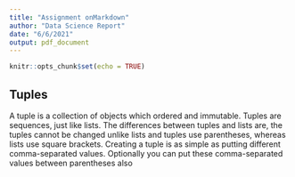 ---
title: "Assignment onMarkdown"
author: "Data Science Report"
date: "6/6/2021"
output: pdf_document
---

```{r setup, include=FALSE}
knitr::opts_chunk$set(echo = TRUE)
```

## Tuples

A tuple is a collection of objects which ordered and immutable. Tuples are sequences, just like lists. The differences between tuples and lists are, the tuples cannot be changed unlike lists and tuples use parentheses, whereas lists use square brackets. Creating a tuple is as simple as putting different comma-separated values. Optionally you can put these comma-separated values between parentheses also


